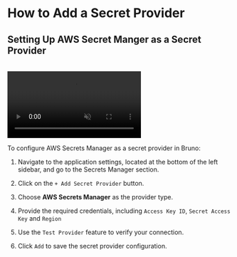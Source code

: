 
# How to Add a Secret Provider<PremiumBadge />

## Setting Up AWS Secret Manger as a Secret Provider

<br />

<video controls className="mt-10" muted>
  <source src="/screenrecordings/aws_secret_manager/aws_add_provider.mp4" type="video/mp4" />
  Your browser does not support the video tag.
</video>

<br />

To configure AWS Secrets Manager as a secret provider in Bruno:

1. Navigate to the application settings, located at the bottom of the left sidebar, and go to the Secrets Manager section.

2. Click on the `+ Add Secret Provider` button.

3. Choose **AWS Secrets Manager** as the provider type.

4. Provide the required credentials, including `Access Key ID`, `Secret Access Key` and `Region`

5. Use the `Test Provider` feature to verify your connection.

6. Click `Add` to save the secret provider configuration.

<br />

